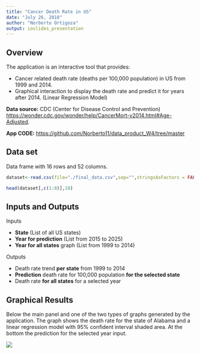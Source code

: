 ```yaml
---
title: "Cancer Death Rate in US"
date: "July 26, 2018"
author: "Norberto Ortigoza"
output: ioslides_presentation
---
```


## Overview

The application is an interactive tool that provides:

- Cancer related death rate (deaths per 100,000 population) in US from 1999 and 2014.
- Graphical interaction to display the death rate and predict it for years after 2014. (Linear Regression Model)

**Data source:** CDC (Center for Disease Control and Prevention) <https://wonder.cdc.gov/wonder/help/CancerMort-v2014.html#Age-Adjusted>.

**App CODE:**
<https://github.com/Norberto11/data_product_W4/tree/master>

## Data set
Data frame with 16 rows and 52 columns.

```r
dataset<-read.csv(file="./final_data.csv",sep="",stringsAsFactors = FALSE)
```

```r
head(dataset[,c(1:8)],10)
```

## Inputs and Outputs

Inputs

- **State** (List of all US states)
- **Year for prediction** (List from 2015 to 2025)
- **Year for all states** graph (List from 1999 to 2014)

Outputs

- Death rate trend **per state** from 1999 to 2014
- **Prediction** death rate for 100,000 population **for the selected state**
- Death rate **for all states** for a selected year

## Graphical Results
Below the main panel and one of the two types of graphs generated by the application. The graph shows the death rate for the state of Alabama and a linear regression model with 95% confident interval shaded area. At the bottom the prediction for the selected year input.

![](./Picture6.png)














